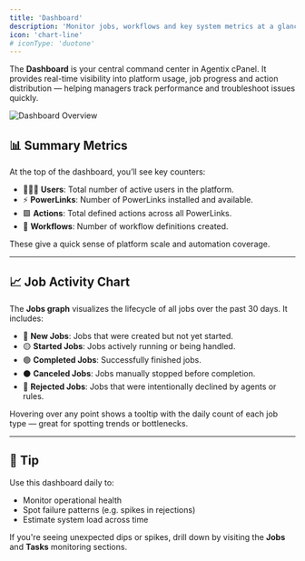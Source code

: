```yaml
---
title: 'Dashboard'
description: 'Monitor jobs, workflows and key system metrics at a glance from the Agentix cPanel dashboard.'
icon: 'chart-line'
# iconType: 'duotone'
---
```


The **Dashboard** is your central command center in Agentix cPanel. It provides real-time visibility into platform usage, job progress and action distribution — helping managers track performance and troubleshoot issues quickly.

![Dashboard Overview](/user-guide/images/dashboard.png)

## 📊 Summary Metrics

At the top of the dashboard, you’ll see key counters:

- 🧑‍🤝‍🧑 **Users**: Total number of active users in the platform.
- ⚡ **PowerLinks**: Number of PowerLinks installed and available.
- 🟪 **Actions**: Total defined actions across all PowerLinks.
- 🧩 **Workflows**: Number of workflow definitions created.

These give a quick sense of platform scale and automation coverage.

---

## 📈 Job Activity Chart

The **Jobs graph** visualizes the lifecycle of all jobs over the past 30 days. It includes:

- 🔵 **New Jobs**: Jobs that were created but not yet started.
- 🟡 **Started Jobs**: Jobs actively running or being handled.
- 🟢 **Completed Jobs**: Successfully finished jobs.
- ⚫ **Canceled Jobs**: Jobs manually stopped before completion.
- 🔴 **Rejected Jobs**: Jobs that were intentionally declined by agents or rules.

Hovering over any point shows a tooltip with the daily count of each job type — great for spotting trends or bottlenecks.

---

## 🧠 Tip

Use this dashboard daily to:

- Monitor operational health
- Spot failure patterns (e.g. spikes in rejections)
- Estimate system load across time

If you're seeing unexpected dips or spikes, drill down by visiting the **Jobs** and **Tasks** monitoring sections.